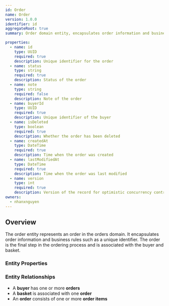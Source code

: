 ```yaml
---
id: Order
name: Order
version: 1.0.0
identifier: id
aggregateRoot: true
summary: Order domain entity, encapsulates order information and business rules

properties:
  - name: id
    type: UUID
    required: true
    description: Unique identifier for the order
  - name: status
    type: string
    required: true
    description: Status of the order
  - name: note
    type: string
    required: false
    description: Note of the order
  - name: buyerId
    type: UUID
    required: true
    description: Unique identifier of the buyer
  - name: isDeleted
    type: boolean
    required: true
    description: Whether the order has been deleted
  - name: createdAt
    type: DateTime
    required: true
    description: Time when the order was created
  - name: lastModifiedAt
    type: DateTime
    required: true
    description: Time when the order was last modified
  - name: version
    type: int
    required: true
    description: Version of the record for optimistic concurrency control
owners:
  - nhanxnguyen
---
```


## Overview

The order entity represents an order in the orders domain. It encapsulates order information and business rules such as a unique identifier. The order is the final step in the ordering process and is associated with the buyer and basket.

### Entity Properties

<EntityPropertiesTable />

### Entity Relationships

- A **buyer** has one or more **orders**
- A **basket** is associated with one **order**
- An **order** consists of one or more **order items**
